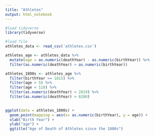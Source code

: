 ```yaml
---
title: "Athletes"
output: html_notebook
---
```


```r
#load tidyverse
library(tidyverse)
```

```r
#load file 
athletes_data <- read_csv('athletes.csv')
```

```r
athletes_age <- athletes_data %>%
  mutate(age = as.numeric(deathYear) - as.numeric(birthYear)) %>%
  filter(as.numeric(deathYear) > as.numeric(birthYear)) 
```

```r
athletes_1800s <- athletes_age %>% 
  filter(birthYear >= 1815) %>% 
  filter(age > 5) %>%
  filter(age < 110) %>%
  filter(as.numeric(deathYear) < 2019) %>%
  filter(as.numeric(deathYear) > 0200)
  
```

```r
ggplot(data = athletes_1800s) +
  geom_point(mapping = aes(x= as.numeric(birthYear), y = age)) + 
  xlab("Birth Year") + 
  ylab("age") + 
  ggtitle("Age of Death of Athletes since the 1800s")
```






